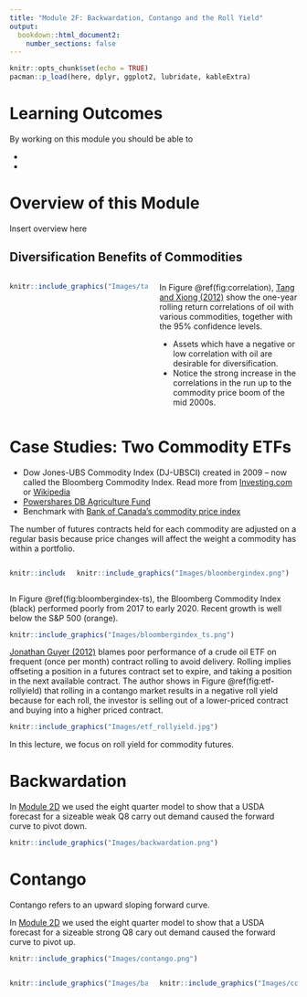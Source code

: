 ```yaml
---
title: "Module 2F: Backwardation, Contango and the Roll Yield"
output:
  bookdown::html_document2:
    number_sections: false
---
```


```r
knitr::opts_chunk$set(echo = TRUE)
pacman::p_load(here, dplyr, ggplot2, lubridate, kableExtra)
```

# Learning Outcomes

By working on this module you should be able to 

- 
- 


# Overview of this Module

Insert overview here

## Diversification Benefits of Commodities

:::: {.columns}

::: {.column width="50%"}
```r
knitr::include_graphics("Images/tangxiong2012.png")
```
:::

::: {.column width="50%"}
In Figure \@ref(fig:correlation), [Tang and Xiong (2012)](https://www.princeton.edu/~wxiong/papers/commodity.pdf) show the one-year rolling return correlations of oil with various commodities, together with the 95% confidence levels.

  - Assets which have a negative or low correlation with oil are desirable for diversification.
  - Notice the strong increase in the correlations in the run up to the commodity price boom of the mid 2000s. 
:::
::::

# Case Studies:  Two Commodity ETFs

  - Dow Jones-UBS Commodity Index (DJ-UBSCI) created in 2009 -- now called the Bloomberg Commodity Index. Read more from [Investing.com](https://www.investing.com/commodities/dow-jones-ubs-commodity) or [Wikipedia](https://en.wikipedia.org/wiki/Bloomberg_Commodity_Index)
  - [Powershares DB Agriculture Fund](https://etfdb.com/etf/DBA/#etf-ticker-profile) 
  - Benchmark with [Bank of Canada's commodity price index](https://www.bankofcanada.ca/rates/price-indexes/bcpi/)

The number of futures contracts held for each commodity are adjusted on a regular basis because price changes will affect the weight a commodity has within a portfolio. 

:::: {.columns}

::: {.column width="20%"}
```r
knitr::include_graphics("Images/db_ag.png")
```
:::

::: {.column width="80%"}
```r
knitr::include_graphics("Images/bloombergindex.png")
```
:::

::::

In Figure \@ref(fig:bloombergindex-ts), the Bloomberg Commodity Index (black) performed poorly from 2017 to early 2020. Recent growth is well below the S&P 500 (orange).

```r
knitr::include_graphics("Images/bloombergindex_ts.png")
```

[Jonathan Guyer (2012)](https://www.etf.com/publications/journalofindexes/joi-articles/12274-better-beta-in-commodities-indexing.html) blames poor performance of a crude oil ETF on frequent (once per month) contract rolling to avoid delivery. Rolling implies offseting a position in a futures contract set to expire, and taking a position in the next available contract. The author shows in Figure \@ref(fig:etf-rollyield) that rolling in a contango market results in a negative roll yield because for each roll, the investor is selling out of a lower-priced contract and buying into a higher priced contract. 

```r
knitr::include_graphics("Images/etf_rollyield.jpg")
```

In this lecture, we focus on roll yield for commodity futures. 

# Backwardation

In [Module 2D](https://vercammen.github.io/module2d.html) we used the eight quarter model to show that a USDA forecast for a sizeable weak Q8 carry out demand caused the forward curve to pivot down.

```r
knitr::include_graphics("Images/backwardation.png")
```

# Contango 

Contango refers to an upward sloping forward curve. 

In [Module 2D](https://vercammen.github.io/module2d.html)  we used the eight quarter model to show that a USDA forecast for a sizeable strong Q8 cary out demand caused the forward curve to pivot up.

```r
knitr::include_graphics("Images/contango.png")
```


:::: {.columns}

<!-- I put 88% figure size for backwardation just to align the two pictures together!  -->
::: {.column width="50%"}
```r
knitr::include_graphics("Images/backwardation.png")
```
:::

::: {.column width="50%"}
```r
knitr::include_graphics("Images/contango.png")
```
:::

::::
